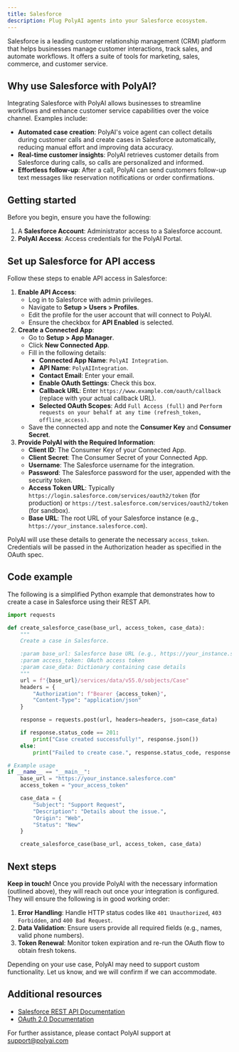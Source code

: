 ```yaml
---
title: Salesforce
description: Plug PolyAI agents into your Salesforce ecosystem.
---
```


Salesforce is a leading customer relationship management (CRM) platform that helps businesses manage customer interactions, track sales, and automate workflows. 
It offers a suite of tools for marketing, sales, commerce, and customer service.

## Why use Salesforce with PolyAI?

Integrating Salesforce with PolyAI allows businesses to streamline workflows and enhance customer service capabilities over the voice channel. Examples include:

- **Automated case creation**: PolyAI's voice agent can collect details during customer calls and create cases in Salesforce automatically, reducing manual effort and improving data accuracy.
- **Real-time customer insights**: PolyAI retrieves customer details from Salesforce during calls, so calls are personalized and informed.
- **Effortless follow-up**: After a call, PolyAI can send customers follow-up text messages like reservation notifications or order confirmations.

## Getting started

Before you begin, ensure you have the following:

1. A **Salesforce Account**: Administrator access to a Salesforce account.
2. **PolyAI Access**: Access credentials for the PolyAI Portal.

## Set up Salesforce for API access

Follow these steps to enable API access in Salesforce:

1. **Enable API Access**:
    - Log in to Salesforce with admin privileges.
    - Navigate to **Setup > Users > Profiles**.
    - Edit the profile for the user account that will connect to PolyAI.
    - Ensure the checkbox for **API Enabled** is selected.
2. **Create a Connected App**:
    - Go to **Setup > App Manager**.
    - Click **New Connected App**.
    - Fill in the following details:
        - **Connected App Name**: `PolyAI Integration`.
        - **API Name**: `PolyAIIntegration`.
        - **Contact Email**: Enter your email.
        - **Enable OAuth Settings**: Check this box.
        - **Callback URL**: Enter `https://www.example.com/oauth/callback` (replace with your actual callback URL).
        - **Selected OAuth Scopes**: Add `Full Access (full)` and `Perform requests on your behalf at any time (refresh_token, offline_access)`.
    - Save the connected app and note the **Consumer Key** and **Consumer Secret**.
3. **Provide PolyAI with the Required Information**:
    - **Client ID**: The Consumer Key of your Connected App.
    - **Client Secret**: The Consumer Secret of your Connected App.
    - **Username**: The Salesforce username for the integration.
    - **Password**: The Salesforce password for the user, appended with the security token.
    - **Access Token URL**: Typically `https://login.salesforce.com/services/oauth2/token` (for production) or `https://test.salesforce.com/services/oauth2/token` (for sandbox).
    - **Base URL**: The root URL of your Salesforce instance (e.g., `https://your_instance.salesforce.com`).

PolyAI will use these details to generate the necessary `access_token`. Credentials will be passed in the Authorization header as specified in the OAuth spec.

## Code example

The following is a simplified Python example that demonstrates how to create a case in Salesforce using their REST API.

```python
import requests

def create_salesforce_case(base_url, access_token, case_data):
    """
    Create a case in Salesforce.

    :param base_url: Salesforce base URL (e.g., https://your_instance.salesforce.com)
    :param access_token: OAuth access token
    :param case_data: Dictionary containing case details
    """
    url = f"{base_url}/services/data/v55.0/sobjects/Case"
    headers = {
        "Authorization": f"Bearer {access_token}",
        "Content-Type": "application/json"
    }

    response = requests.post(url, headers=headers, json=case_data)

    if response.status_code == 201:
        print("Case created successfully!", response.json())
    else:
        print("Failed to create case.", response.status_code, response.text)

# Example usage
if __name__ == "__main__":
    base_url = "https://your_instance.salesforce.com"
    access_token = "your_access_token"

    case_data = {
        "Subject": "Support Request",
        "Description": "Details about the issue.",
        "Origin": "Web",
        "Status": "New"
    }

    create_salesforce_case(base_url, access_token, case_data)
```

## Next steps

**Keep in touch!** Once you provide PolyAI with the necessary information (outlined above), they will reach out once your integration is configured. They will ensure the following is in good working order:

1. **Error Handling**: Handle HTTP status codes like `401 Unauthorized`, `403 Forbidden`, and `400 Bad Request`.
2. **Data Validation**: Ensure users provide all required fields (e.g., names, valid phone numbers).
3. **Token Renewal**: Monitor token expiration and re-run the OAuth flow to obtain fresh tokens.

Depending on your use case, PolyAI may need to support custom functionality. Let us know, and we will confirm if we can accommodate.

## Additional resources

- [Salesforce REST API Documentation](https://developer.salesforce.com/docs/atlas.en-us.api_rest.meta/api_rest/)
- [OAuth 2.0 Documentation](https://help.salesforce.com/s/articleView?id=sf.remoteaccess_oauth_web_server_flow.htm)

For further assistance, please contact PolyAI support at [support@polyai.com](mailto:support@polyai.com)